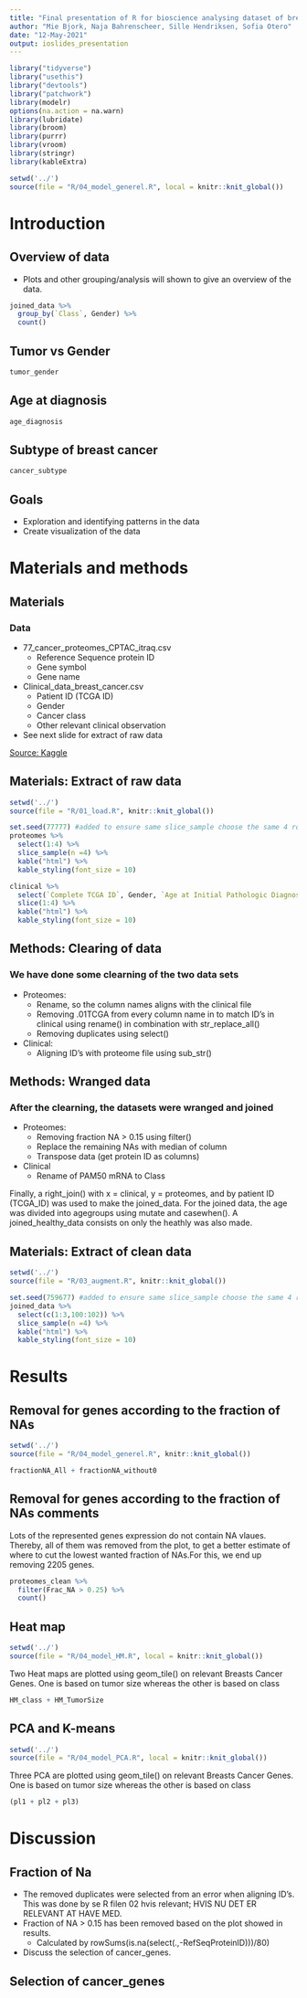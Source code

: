 ```yaml
---
title: "Final presentation of R for bioscience analysing dataset of breast cancer"
author: "Mie Bjork, Naja Bahrenscheer, Sille Hendriksen, Sofia Otero"
date: "12-May-2021"
output: ioslides_presentation
---
```


```r
library("tidyverse")
library("usethis")
library("devtools")
library("patchwork")
library(modelr)
options(na.action = na.warn)
library(lubridate)
library(broom)
library(purrr)
library(vroom)
library(stringr)
library(kableExtra)
```

```r
setwd('../')
source(file = "R/04_model_generel.R", local = knitr::knit_global())
```

# Introduction 
## Overview of data
- Plots and other grouping/analysis will shown to give an overview of the data. 
```r
joined_data %>%
  group_by(`Class`, Gender) %>%
  count()
```

## Tumor vs Gender
```r
tumor_gender
```
## Age at diagnosis
```r
age_diagnosis
```

## Subtype of breast cancer
```r
cancer_subtype
```

## Goals
- Exploration and identifying patterns in the data
- Create visualization of the data 

# Materials and methods
## Materials
### Data
- 77_cancer_proteomes_CPTAC_itraq.csv
  - Reference Sequence protein ID
  - Gene symbol
  - Gene name

- Clinical_data_breast_cancer.csv
  - Patient ID (TCGA ID)
  - Gender
  - Cancer class
  - Other relevant clinical observation

- See next slide for extract of raw data

[Source: Kaggle](https://www.kaggle.com/piotrgrabo/breastcancerproteomes#clinical_data_breast_cancer.csv)  
  
## Materials: Extract of raw data
```r
setwd('../')
source(file = "R/01_load.R", knitr::knit_global())
```

```r
set.seed(77777) #added to ensure same slice_sample choose the same 4 rows each time.
proteomes %>%
  select(1:4) %>%
  slice_sample(n =4) %>%
  kable("html") %>%
  kable_styling(font_size = 10)

clinical %>%
  select(`Complete TCGA ID`, Gender, `Age at Initial Pathologic Diagnosis`, Tumor, `PAM50 mRNA`) %>% #add flere columns if relevant
  slice(1:4) %>%
  kable("html") %>%
  kable_styling(font_size = 10)
```

## Methods: Clearing of data
### We have done some clearning of the two data sets 
- Proteomes: 
  - Rename, so the column names aligns with the clinical file
  - Removing .01TCGA from every column name in to match ID's in clinical using rename() in combination with str_replace_all()
  - Removing duplicates using select() 
  
- Clinical: 
  - Aligning ID's with proteome file using sub_str()


## Methods: Wranged data
### After the clearning, the datasets were wranged and joined
- Proteomes: 
  - Removing fraction NA > 0.15 using filter()
  - Replace the remaining NAs with median of column
  - Transpose data (get protein ID as columns)

- Clinical
  - Rename of PAM50 mRNA to Class

Finally, a right_join() with x = clinical, y = proteomes, and by patient ID (TCGA_ID) was used to make the joined_data. For the joined data, the age was divided into agegroups using mutate and casewhen(). A joined_healthy_data consists on only the heathly was also made.

## Materials: Extract of clean data
```r
setwd('../')
source(file = "R/03_augment.R", knitr::knit_global())
```

```r
set.seed(759677) #added to ensure same slice_sample choose the same 4 rows each time.
joined_data %>%
  select(c(1:3,100:102)) %>%
  slice_sample(n =4) %>%
  kable("html") %>%
  kable_styling(font_size = 10)

```

# Results
## Removal for genes according to the fraction of NAs
```r
setwd('../')
source(file = "R/04_model_generel.R", knitr::knit_global())

fractionNA_All + fractionNA_without0
```

## Removal for genes according to the fraction of NAs comments
Lots of the represented genes expression do not contain NA vlaues. Thereby, all of them was removed from the plot, to get a better estimate of where to cut the lowest wanted fraction of NAs.For this, we end up removing 2205 genes.
```r
proteomes_clean %>%
  filter(Frac_NA > 0.25) %>%
  count()
```

## Heat map
```r
setwd('../')
source(file = "R/04_model_HM.R", local = knitr::knit_global())
```

Two Heat maps are plotted using geom_tile() on relevant Breasts Cancer Genes. One is based on tumor size whereas the other is based on class
```r
HM_class + HM_TumorSize
```


## PCA and K-means
```r
setwd('../')
source(file = "R/04_model_PCA.R", local = knitr::knit_global())
```

Three PCA  are plotted using geom_tile() on relevant Breasts Cancer Genes. One is based on tumor size whereas the other is based on class
```r
(pl1 + pl2 + pl3)
```

# Discussion
## Fraction of Na
- The removed duplicates were selected from an error when aligning ID's. This was done by se R filen 02 hvis relevant; HVIS NU DET ER RELEVANT AT HAVE MED.
- Fraction of NA > 0.15 has been removed based on the plot showed in results. 
  - Calculated by rowSums(is.na(select(.,-RefSeqProteinID)))/80)
- Discuss the selection of cancer_genes.

## Selection of cancer_genes
